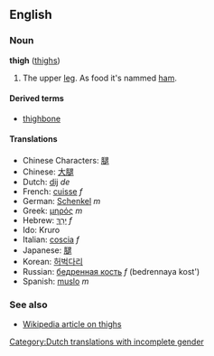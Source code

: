 ==English==
===Noun===
'''thigh''' ([[thighs]])

# The upper [[leg]]. As food it's nammed [[ham]].

====Derived terms====
*[[thighbone]]

====Translations====
*Chinese Characters: [[腿]]
*Chinese: [[大腿]]
*Dutch: [[dij]] ''de'' [[Category:Dutch translations with incomplete gender]]
*French: [[cuisse]] ''f''
*German: [[Schenkel]] ''m''
*Greek: [[μηρός]] ''m''
*Hebrew: [[ירך|יָרֵךְ]] ''f''
*Ido: Kruro
*Italian: [[coscia]] ''f''
*Japanese: [[腿]]
*Korean: [[허벅다리]]
*Russian: [[бедренная кость]] ''f'' (bedrennaya kost')
*Spanish: [[muslo]] ''m''

===See also===
*[[w:thigh|Wikipedia article on thighs]]
